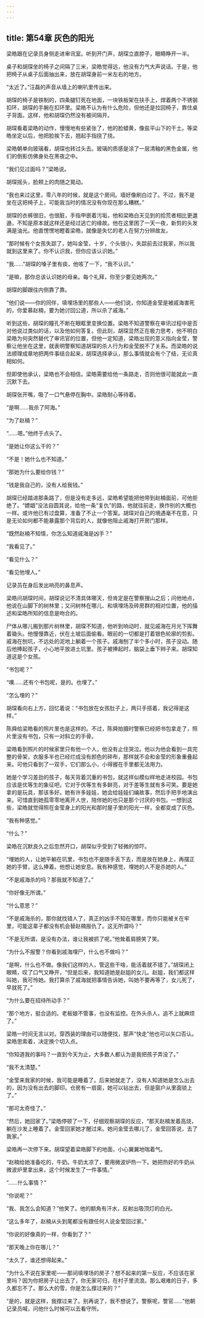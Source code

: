 ```yaml
---
---
---
```

title: 第54章 灰色的阳光
---




梁皓跟在记录员身侧走进审讯室。听到开门声，胡琛立直脖子，眼睛睁开一半。

桌子和胡琛坐的椅子之间隔了三米，梁皓觉得远，他没有力气大声说话。于是，他把椅子从桌子后面抽出来，放在胡琛身前一米左右的地方。

“太近了。”汪磊的声音从墙上的喇叭里传出来。

胡琛的椅子是铁制的，四条腿钉死在地面，一块铁板架在扶手上，焊着两个不锈钢扣环，胡琛的手腕在扣环里。梁皓不认为有什么危险，但他还是拉回椅子，靠住桌子背面。这样，他和胡琛仍然没有被间隔开。

胡琛看着梁皓的动作，慢慢地有些紧张了，他的脸蜡黄，像盐平山下的干土。等梁皓坐定以后，他把脸挨下去，翘起手指挠了挠。

梁皓朝单向玻璃看，胡琛也转过头去。玻璃的质感是涂了一层清釉的黑色金属，他们的倒影仿佛身处在黑夜之中。

“我们见过面吗？”梁皓说。

胡琛摇头，脸颊上的肉随之晃动。

“我也来过这里，零八年的时候，就是这个房间。墙好像刷白过了。不过，我不是坐在这把椅子上，可能我当时的情况没有你现在那么糟糕。”

胡琛的衣裤很旧，也很脏，手指甲嵌着污垢，他和梁皓白天见到的拾荒者相比更邋遢，不知是原本就这样还是经过逃亡的缘故。他在这里困了一天一夜，新剪的头发满是油光。他直愣愣地瞪着梁皓，就像是失忆的老人在努力分辨故友。

“那时候有个女孩失踪了，她叫金莹，十岁，个头很小，失踪前去过我家，所以我就到这里来了。你不认识我，但你应该认识她。”

“我……”胡琛的嗓子里有痰，他咳了一下，“我不认识。”

“是嘛，那你总该认识她的母亲。每个礼拜，你至少要见她两次。”

胡琛的脚跟往内侧靠了靠。

“他们说——你的同伴，填埋场里的那些人——他们说，你知道金莹是被戚海害死的，你爱慕赵楠，要为她讨回公道，所以杀了戚海。”

听到这些，胡琛的瞳孔不断在眼眶里变换位置。梁皓不知道警察在审讯过程中是否对他说过类似的话，以及他如何答复。但此刻，胡琛显然正在极力思考，他不明白梁皓为何突然替代了审讯官的位置，但他一定知道，梁皓出现的意义指向金莹，警察让他坐在这里，就表明警察知道胡琛的杀人行为和金莹脱不了关系。而梁皓的说法顺理成章地把两件事结合起来，胡琛选择承认，那么事情就会有个了结，无论真相如何。

但即使他承认，梁皓也不会相信。梁皓需要给他一条路走，否则他很可能就此一直沉默下去。

胡琛张开嘴，吸了一口气悬停在胸中。梁皓耐心等待着。

“是啊……我杀了阿海。”

“为了赵楠？”

“……嗯。”他终于点头了。

“是她让你这么干的？”

“不是！她什么也不知道。”

“那她为什么要给你钱？”

“钱是我自己的，没有人给我钱。”

胡琛已经踏进那条路了，但是没有走多远，梁皓希望能把他带到赵楠面前，可他拒绝了。“嫖娼”没法自圆其说，给他一条“复仇”的路，他就往前走，换作别的大概也一样。或许他已有过盘算，准备了不止一个答案。胡琛对自己的境遇毫不在意，只是无论如何都不能暴露那个背后的人，就像他阻止戚海打开房门那样。

“既然赵楠不知情，你怎么知道戚海是凶手？”

“我看见了。”

“看见什么？”

“看见他埋人。”

记录员在身后发出响亮的鼻息声。

梁皓问胡琛时间，胡琛说记不清具体哪天，但肯定是在警察搜山之后；问他地点，他说在山脚下的树林里；又问树林在哪儿、和填埋场及砖房群的相对位置，他的描述和梁皓所知的信息是吻合的。

尸体从哪儿搬到那片树林里，胡琛不知道，他听到响动时，就见戚海在月光下挥舞着锄头。他慢慢靠近，伏在土坡后面偷看。眼前的一切都是打着银色轮廓的剪影。戚海在刨坑，不远处的泥地上躺着一个孩子。戚海刨了半个多小时，孩子没动。随后他捧起孩子，小心地平放进土坑里。孩子被捧起时，脑袋上垂下辫子来。胡琛知道这是个女孩。

“书包呢？”

“噢……还有个书包呢，是的。也埋了。”

“怎么埋的？”

胡琛看向右上方，回忆着说：“书包放在女孩肚子上，两只手搭着，我记得是这样。”

陈舜给梁皓看的照片里也是这样的。不过，陈舜拍摄时警察已经把书包拿走了，照片里没有书包，只有一对斜立的手骨。

梁皓看到照片的时候家里只有他一个人，他没有止住哭泣。他以为他会看到一具完整的骨架，衣服多半也已经烂成没有颜色的碎布，那样就不会和金莹的形象重叠起来。可他只看到了一双手，它们那么小，小得握在手里都无法用力。

她是个学习差劲的孩子，每天背着沉重的书包，就这样似模似样地走进校园。书包应该是优等生的象征吧，它对于优等生有多鲜亮，对于差等生就有多可笑。要是她拿的是玩具，那该多好。她有许多娃娃，她会给娃娃们编故事，然后手把手地演出来。可惜直到她孤零零地离开人世，陪伴她的也只是那个讨厌的书包。一想到这些，梁皓就觉得照在金莹身上的阳光和那时屋子里的阳光一样，全都变成了灰色。

“我有种感觉。”

“什么？”

梁皓在沉默良久之后忽然开口，胡琛似乎受到了轻微的惊吓。

“埋她的人，让她平躺在坑里，书包也不是随手丢下去，而是放在她身上，再摆正她的手臂，这么捧着。他想让她安息。我有种感觉，埋她的人不是杀她的人。”

“不是戚海杀的吗？那我就不知道了。”

“你好像无所谓。”

“什么意思？”

“不是戚海杀的，那你就找错人了，真正的凶手不知在哪里，而你只能被关在牢里，可能这辈子都没有机会替赵楠报仇了。这无所谓吗？”

“不是无所谓，是没有办法，谁让我被抓了呢。”他耸着肩膀笑了笑。

“为什么不报警？你看到戚海埋尸，什么也不做吗？”

“是啊，什么也不做。像我们这样的人，管这些干啥，能活着就不错了。”胡琛闭上眼睛，叹了口气又睁开，“但是后来，我知道她是赵姐的女儿。赵姐，我们都这样叫她，我可怜她。我打算杀了戚海就把事情告诉她，叫她不要再等了，女儿死了，早就死了。”

“为什么要在招待所动手？”

“那个地方，挺合适的。老板娘不管事，也没有监控。在外头杀人，追不上就麻烦了。”

梁皓一时间无言以对。穿西装的理由可以随便找，那声“快走”他也可以矢口否认。梁皓思索着，决定换个切入点。

“你知道我的事吗？一直到今天为止，大多数人都认为是我把孩子弄没了。”

“我不太清楚。”

“金莹来我家的时候，我可能是睡着了。后来她就走了，没有人知道她是怎么出去的，因为没有出去的脚印。仓房有一扇窗，她可以钻出去，但是窗户从里面锁上了。”

“那可太奇怪了。”

“然后，她回家了。”梁皓停顿了一下，仔细观察胡琛的反应，“那天赵楠发着高烧，躺在沙发上睡着了。金莹回家她才醒过来。她问金莹去哪儿了，金莹回答说，去了我家。”

梁皓再一次停下来。胡琛望着梁皓脚下的地面，小心翼翼地喘着气。

“赵楠给她准备吃的，牛奶。牛奶太凉了，要用微波炉热一下。她把热好的牛奶从微波炉里拿出来，这个时候发生了一件事情。”

“……什么事情？”

“你说呢？”

“我、我怎么会知道？”他笑了。他的额角有汗水，反射出吸顶灯的白光。

“这么多年了，赵楠从头到尾都没有跟任何人说金莹回过家。”

“你说的好像真的一样，你看到了？”

“那天晚上你在哪儿？”

“太久了，谁还想得起来。”

“为什么不说在家里呢——那间填埋场的房子？想不起来的第一反应，不应该在家里吗？因为你把房子让出去了，你无家可归，在村子里流浪。那么艰难的日子，多久都忘不了。那么大的雪，你是怎么撑过来的？”

“是的，就是这样，我撑过来了。别再说了，我不想说了。警察呢，警官……”他朝记录员喊，问他什么时候可以去看守所。